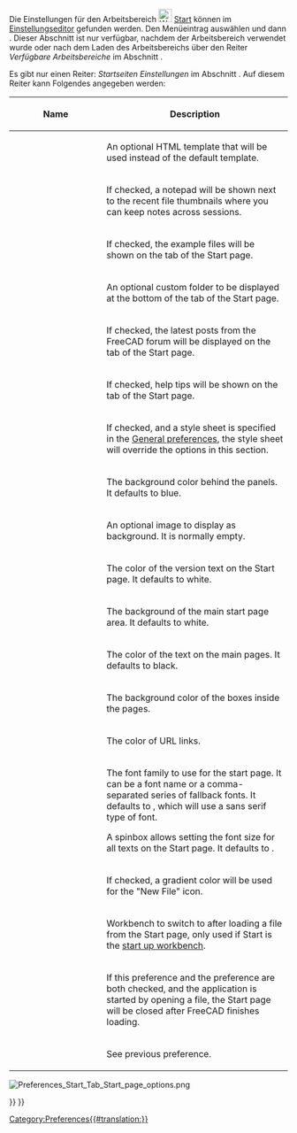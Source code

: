 <languages/>

Die Einstellungen für den Arbeitsbereich [[Image:Workbench_Start.svg|24px|link=Start_Workbench/de]] [[Start_Workbench/de|Start]] können im [[Preferences Editor/de|Einstellungseditor]] gefunden werden. Den Menüeintrag {{MenuCommand|Bearbeiten → Einstellungen...}} auswählen und dann {{MenuCommand|Start}}. Dieser Abschnitt ist nur verfügbar, nachdem der Arbeitsbereich verwendet wurde oder nach dem Laden des Arbeitsbereichs über den Reiter ''Verfügbare Arbeitsbereiche'' im Abschnitt {{MenuCommand|Arbeitsbereiche}}.

Es gibt nur einen Reiter: ''Startseiten Einstellungen'' im Abschnitt {{MenuCommand|Start}}. Auf diesem Reiter kann Folgendes angegeben werden:

{| class="wikitable mw-collapsible mw-collapsed"
!style="width: 33%;"|Name
!style="width: 66%;"|Description
|-
| {{MenuCommand|Start page template}}
| An optional HTML template that will be used instead of the default template.
|-
| {{MenuCommand|Show notepad}}
| If checked, a notepad will be shown next to the recent file thumbnails where you can keep notes across sessions.
|-
| {{MenuCommand|Show examples folder contents}}
| If checked, the example files will be shown on the {{Emphasis|Documents}} tab of the Start page.
|-
| {{MenuCommand|Show additional folder}}
| An optional custom folder to be displayed at the bottom of the {{Emphasis|Documents}} tab of the Start page.
|-
| {{MenuCommand|Show forum}}
| If checked, the latest posts from the FreeCAD forum will be displayed on the {{Emphasis|Activity}} tab of the Start page.
|-
| {{MenuCommand|Show tips}}
| If checked, help tips will be shown on the {{Emphasis|Documents}} tab of the Start page.
|-
| {{MenuCommand|Use FreeCAD style sheet}}
| If checked, and a style sheet is specified in the [[Preferences_Editor#General_2|General preferences]], the style sheet will override the options in this section.
|-
| {{MenuCommand|Background color}}
| The background color behind the panels. It defaults to blue.
|-
| {{MenuCommand|Background image}}
| An optional image to display as background. It is normally empty.
|-
| {{MenuCommand|Background text color}}
| The color of the version text on the Start page. It defaults to white.
|-
| {{MenuCommand|Page background color}}
| The background of the main start page area. It defaults to white.
|-
| {{MenuCommand|Page text color}}
| The color of the text on the main pages. It defaults to black.
|-
| {{MenuCommand|Box background color}}
| The background color of the boxes inside the pages.
|-
| {{MenuCommand|Link color}}
| The color of URL links.
|-
| {{MenuCommand|Font family}}
| The font family to use for the start page. It can be a font name or a comma-separated series of fallback fonts. It defaults to {{Value|Arial,Helvetica,sans}}, which will use a sans serif type of font.

A spinbox allows setting the font size for all texts on the Start page. It defaults to {{Value|13px}}.
|-
| {{MenuCommand|Use gradient for New File icon}}
| If checked, a gradient color will be used for the "New File" icon.
|-
| {{MenuCommand|Switch workbench after loading}}
| Workbench to switch to after loading a file from the Start page, only used if Start is the [[Preferences_Editor#Available_Workbenches|start up workbench]].
|-
| {{MenuCommand|Close start page after loading}}
| If this preference and the {{MenuCommand|Close and switch on opening file}} preference are both checked, and the application is started by opening a file, the Start page will be closed after FreeCAD finishes loading.
|-
| {{MenuCommand|Close and switch on opening file}}
| See previous preference.
|}

[[File:Preferences_Start_Tab_Start_page_options.png]]
{{Caption|Der Reiter der Startseiten-Einstellungen}}


{{Start Tools navi{{#translation:}}}}
{{Userdocnavi{{#translation:}}}}
[[Category:Preferences{{#translation:}}]]